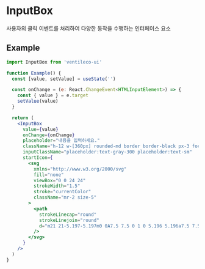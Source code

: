 
<Meta title="COMPONENTS/InputBox" />

# InputBox

사용자의 클릭 이벤트를 처리하여 다양한 동작을 수행하는 인터페이스 요소

## Example

```jsx
import InputBox from 'ventileco-ui'

function Example() {
  const [value, setValue] = useState('')

  const onChange = (e: React.ChangeEvent<HTMLInputElement>) => {
    const { value } = e.target
    setValue(value)
  }

  return (
    <InputBox
      value={value}
      onChange={onChange}
      placeholder="내용을 입력하세요."
      className="h-12 w-[360px] rounded-md border border-black px-3 focus-within:border-2"
      inputClassName="placeholder:text-gray-300 placeholder:text-sm"
      startIcon={
        <svg
          xmlns="http://www.w3.org/2000/svg"
          fill="none"
          viewBox="0 0 24 24"
          strokeWidth="1.5"
          stroke="currentColor"
          className="mr-2 size-5"
        >
          <path
            strokeLinecap="round"
            strokeLinejoin="round"
            d="m21 21-5.197-5.197m0 0A7.5 7.5 0 1 0 5.196 5.196a7.5 7.5 0 0 0 10.607 10.607Z"
          />
        </svg>
      }
    />
  )
}
```
